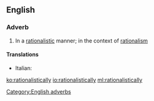 ==English==

===Adverb===
{{head|en|adverbs}}

# In a [[rationalistic]] manner; in the context of [[rationalism]]

====Translations====
{{trans-top|in a rationalistic manner}}
* Italian: {{t|it|razionalisticamente}}
{{trans-mid}}
{{trans-bottom}}

[[Category:English adverbs]]

[[ko:rationalistically]]
[[io:rationalistically]]
[[ml:rationalistically]]